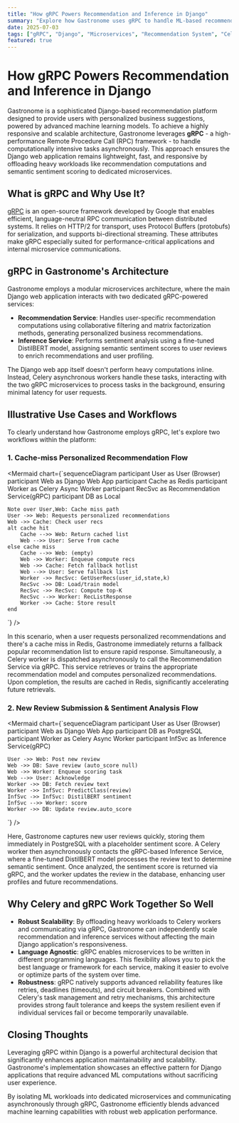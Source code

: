 ```yaml
---
title: "How gRPC Powers Recommendation and Inference in Django"
summary: "Explore how Gastronome uses gRPC to handle ML-based recommendations and sentiment scoring asynchronously."
date: 2025-07-03
tags: ["gRPC", "Django", "Microservices", "Recommendation System", "Celery", "Redis"]
featured: true
---
```



# How gRPC Powers Recommendation and Inference in Django

Gastronome is a sophisticated Django-based recommendation platform designed to provide users with personalized business suggestions, powered by advanced machine learning models. To achieve a highly responsive and scalable architecture, Gastronome leverages **gRPC** - a high-performance Remote Procedure Call (RPC) framework - to handle computationally intensive tasks asynchronously. This approach ensures the Django web application remains lightweight, fast, and responsive by offloading heavy workloads like recommendation computations and semantic sentiment scoring to dedicated microservices.

## What is gRPC and Why Use It?

[gRPC](https://grpc.io/) is an open-source framework developed by Google that enables efficient, language-neutral RPC communication between distributed systems. It relies on HTTP/2 for transport, uses Protocol Buffers (protobufs) for serialization, and supports bi-directional streaming. These attributes make gRPC especially suited for performance-critical applications and internal microservice communications.

## gRPC in Gastronome's Architecture

Gastronome employs a modular microservices architecture, where the main Django web application interacts with two dedicated gRPC-powered services:

* **Recommendation Service**: Handles user-specific recommendation computations using collaborative filtering and matrix factorization methods, generating personalized business recommendations.
* **Inference Service**: Performs sentiment analysis using a fine-tuned DistilBERT model, assigning semantic sentiment scores to user reviews to enrich recommendations and user profiling.

The Django web app itself doesn't perform heavy computations inline. Instead, Celery asynchronous workers handle these tasks, interacting with the two gRPC microservices to process tasks in the background, ensuring minimal latency for user requests.

## Illustrative Use Cases and Workflows

To clearly understand how Gastronome employs gRPC, let's explore two workflows within the platform:

### 1. Cache-miss Personalized Recommendation Flow

<Mermaid chart={`sequenceDiagram
    participant User as User (Browser)
    participant Web as Django Web App
    participant Cache as Redis
    participant Worker as Celery Async Worker
    participant RecSvc as Recommendation Service(gRPC)
    participant DB as Local

    Note over User,Web: Cache miss path
    User ->> Web: Requests personalized recommendations
    Web ->> Cache: Check user recs
    alt cache hit
        Cache -->> Web: Return cached list
        Web -->> User: Serve from cache
    else cache miss
        Cache -->> Web: (empty)
        Web ->> Worker: Enqueue compute recs
        Web ->> Cache: Fetch fallback hotlist
        Web -->> User: Serve fallback list
        Worker ->> RecSvc: GetUserRecs(user_id,state,k)
        RecSvc ->> DB: Load/train model
        RecSvc ->> RecSvc: Compute top-K
        RecSvc -->> Worker: RecListResponse
        Worker ->> Cache: Store result
    end

`} />

In this scenario, when a user requests personalized recommendations and there's a cache miss in Redis, Gastronome immediately returns a fallback popular recommendation list to ensure rapid response. Simultaneously, a Celery worker is dispatched asynchronously to call the Recommendation Service via gRPC. This service retrieves or trains the appropriate recommendation model and computes personalized recommendations. Upon completion, the results are cached in Redis, significantly accelerating future retrievals.

### 2. New Review Submission & Sentiment Analysis Flow

<Mermaid chart={`sequenceDiagram
    participant User as User (Browser)
    participant Web as Django Web App
    participant DB as PostgreSQL
    participant Worker as Celery Async Worker
    participant InfSvc as Inference Service(gRPC)

    User ->> Web: Post new review
    Web ->> DB: Save review (auto_score null)
    Web ->> Worker: Enqueue scoring task
    Web -->> User: Acknowledge
    Worker ->> DB: Fetch review text
    Worker ->> InfSvc: PredictClass(review)
    InfSvc ->> InfSvc: DistilBERT sentiment
    InfSvc -->> Worker: score
    Worker ->> DB: Update review.auto_score

`} />

Here, Gastronome captures new user reviews quickly, storing them immediately in PostgreSQL with a placeholder sentiment score. A Celery worker then asynchronously contacts the gRPC-based Inference Service, where a fine-tuned DistilBERT model processes the review text to determine semantic sentiment. Once analyzed, the sentiment score is returned via gRPC, and the worker updates the review in the database, enhancing user profiles and future recommendations.

## Why Celery and gRPC Work Together So Well

* **Robust Scalability**: By offloading heavy workloads to Celery workers and communicating via gRPC, Gastronome can independently scale recommendation and inference services without affecting the main Django application's responsiveness.
* **Language Agnostic**: gRPC enables microservices to be written in different programming languages. This flexibility allows you to pick the best language or framework for each service, making it easier to evolve or optimize parts of the system over time.
* **Robustness**: gRPC natively supports advanced reliability features like retries, deadlines (timeouts), and circuit breakers. Combined with Celery's task management and retry mechanisms, this architecture provides strong fault tolerance and keeps the system resilient even if individual services fail or become temporarily unavailable.

## Closing Thoughts

Leveraging gRPC within Django is a powerful architectural decision that significantly enhances application maintainability and scalability. Gastronome's implementation showcases an effective pattern for Django applications that require advanced ML computations without sacrificing user experience.

By isolating ML workloads into dedicated microservices and communicating asynchronously through gRPC, Gastronome efficiently blends advanced machine learning capabilities with robust web application performance.

